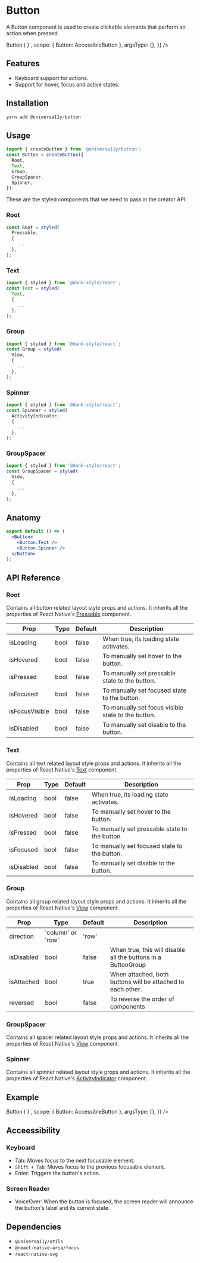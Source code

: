 
<Meta title="components/Button" />


# Button

A Button component is used to create clickable elements that perform an action when pressed.

<AppProvider>
  <CodePreview
    showComponentRenderer={true}
    showArgsController={false}
    metaData={{
      code: ` 
      function App () {
        return (
        <Button>
          <Button.Text>Button</Button.Text>
        </Button>
    )
    }`,
      scope: { Button: AccessibleButton },
      argsType: {},
    }}
  />
</AppProvider>

<br />

## Features

- Keyboard support for actions.
- Support for hover, focus and active states.

## Installation

```jsx
yarn add @universa11y/button
```

## Usage

```jsx
import { createButton } from '@universa11y/button';
const Button = createButton({
  Root,
  Text,
  Group,
  GroupSpacer,
  Spinner,
});
```

These are the styled components that we need to pass in the creator API:

### Root

```jsx
const Root = styled(
  Pressable,
  {
    ...
  },
);
```

### Text

```jsx
import { styled } from '@dank-style/react';
const Text = styled(
  Text,
  {
    ...
  },
);
```

### Group

```jsx
import { styled } from '@dank-style/react';
const Group = styled(
  View,
  {
    ...
  },
);
```

### Spinner

```jsx
import { styled } from '@dank-style/react';
const Spinner = styled(
  ActivityIndicator,
  {
    ...
  },
);
```

### GroupSpacer

```jsx
import { styled } from '@dank-style/react';
const GroupSpacer = styled(
  View,
  {
    ...
  },
);
```

## Anatomy

```jsx
export default () => (
  <Button>
    <Button.Text />
    <Button.Spinner />
  </Button>
);
```

## API Reference

### Root

Contains all button related layout style props and actions.
It inherits all the properties of React Native's [Pressable](https://reactnative.dev/docs/pressable#props) component.

| Prop           | Type | Default | Description                                        |
| -------------- | ---- | ------- | -------------------------------------------------- |
| isLoading      | bool | false   | When true, its loading state activates.            |
| isHovered      | bool | false   | To manually set hover to the button.               |
| isPressed      | bool | false   | To manually set pressable state to the button.     |
| isFocused      | bool | false   | To manually set focused state to the button.       |
| isFocusVisible | bool | false   | To manually set focus visible state to the button. |
| isDisabled     | bool | false   | To manually set disable to the button.             |

### Text

Contains all text related layout style props and actions.
It inherits all the properties of React Native's [Text](https://reactnative.dev/docs/text#props) component.

| Prop       | Type | Default | Description                                    |
| ---------- | ---- | ------- | ---------------------------------------------- |
| isLoading  | bool | false   | When true, its loading state activates.        |
| isHovered  | bool | false   | To manually set hover to the button.           |
| isPressed  | bool | false   | To manually set pressable state to the button. |
| isFocused  | bool | false   | To manually set focused state to the button.   |
| isDisabled | bool | false   | To manually set disable to the button.         |

### Group

Contains all group related layout style props and actions.
It inherits all the properties of React Native's [View](https://reactnative.dev/docs/view#props) component.

| Prop       | Type              | Default | Description                                                   |
| ---------- | ----------------- | ------- | ------------------------------------------------------------- |
| direction  | 'column' or 'row' | 'row'   |                                                               |
| isDisabled | bool              | false   | When true, this will disable all the buttons in a ButtonGroup |
| isAttached | bool              | true    | When attached, both buttons will be attached to each other.   |
| reversed   | bool              | false   | To reverse the order of components                            |

### GroupSpacer

Contains all spacer related layout style props and actions.
It inherits all the properties of React Native's [View](https://reactnative.dev/docs/view#props) component.

### Spinner

Contains all spinner related layout style props and actions.
It inherits all the properties of React Native's [ActivityIndicator](https://reactnative.dev/docs/activityindicator#props) component.

## Example

<AppProvider>
  <CodePreview
    showComponentRenderer={true}
    showArgsController={false}
    metaData={{
      code: ` 
      function App () {
        return (
        <Button>
          <Button.Text>Button</Button.Text>
        </Button>
    )
    }`,
      scope: { Button: AccessibleButton },
      argsType: {},
    }}
  />
</AppProvider>

## Acceessibility

### Keyboard

- Tab: Moves focus to the next focusable element.
- `Shift + Tab`: Moves focus to the previous focusable element.
- Enter: Triggers the button's action.

### Screen Reader

- VoiceOver: When the button is focused, the screen reader will announce the button's label and its current state.

## Dependencies

- `@universa11y/utils`
- `@react-native-aria/focus`
- `react-native-svg`
